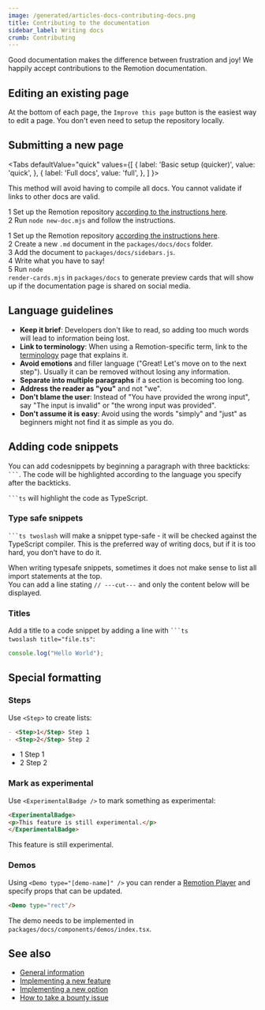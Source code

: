 ```yaml
---
image: /generated/articles-docs-contributing-docs.png
title: Contributing to the documentation
sidebar_label: Writing docs
crumb: Contributing
---
```



Good documentation makes the difference between frustration and joy! We happily accept contributions to the Remotion documentation.

## Editing an existing page

At the bottom of each page, the `Improve this page` button is the easiest way to edit a page. You don't even need to setup the repository locally.

## Submitting a new page

<Tabs
defaultValue="quick"
values={[
{ label: 'Basic setup (quicker)', value: 'quick', },
{ label: 'Full docs', value: 'full', },
]
}>
<TabItem value="quick">

This method will avoid having to compile all docs. You cannot validate if links to other docs are valid.

<Step>1</Step> Set up the Remotion repository <a href="/docs/contributing">according to the instructions here</a>. <br/>
<Step>2</Step> Run <code>node new-doc.mjs</code> and follow the instructions.<br/>

  </TabItem>

  <TabItem value="full">

<Step>1</Step> Set up the Remotion repository <a href="/docs/contributing">according the instructions here</a>. <br/>
<Step>2</Step> Create a new <code>.md</code> document in the <code>packages/docs/docs</code> folder. <br/>
<Step>3</Step> Add the document to <code>packages/docs/sidebars.js</code>.<br/>
<Step>4</Step> Write what you have to say!<br/>
<Step>5</Step> Run <code>node render-cards.mjs</code> in <code>packages/docs</code> to generate preview cards that will show up if the documentation page is shared on social media.<br/>

  </TabItem>

</Tabs>

## Language guidelines

- **Keep it brief**: Developers don't like to read, so adding too much words will lead to information being lost.
- **Link to terminology**: When using a Remotion-specific term, link to the [terminology](/docs/terminology) page that explains it.
- **Avoid emotions** and filler language ("Great! Let's move on to the next step"). Usually it can be removed without losing any information.
- **Separate into multiple paragraphs** if a section is becoming too long.
- **Address the reader as "you"** and not "we".
- **Don't blame the user**: Instead of "You have provided the wrong input", say "The input is invalid" or "the wrong input was provided".
- **Don't assume it is easy**: Avoid using the words "simply" and "just" as beginners might not find it as simple as you do.

## Adding code snippets

You can add codesnippets by beginning a paragraph with three backticks: <code>```</code>. The code will be highlighted according to the language you specify after the backticks.

<p>
<code>```ts</code> will highlight the code as TypeScript.
</p>

### Type safe snippets

<p>
<code>```ts twoslash</code> will make a snippet type-safe - it will be checked against the TypeScript compiler. This is the preferred way of writing docs, but if it is too hard, you don't have to do it.
</p>

<p>
When writing typesafe snippets, sometimes it does not make sense to list all import statements at the top.<br />You can add a line stating <code>// ---cut---</code> and only the content below will be displayed.
</p>

### Titles

Add a title to a code snippet by adding a line with <code>```ts twoslash title="file.ts"</code>:<br/>

```ts twoslash title="file.ts"
console.log("Hello World");
```

## Special formatting

### Steps

Use `<Step>` to create lists:

```md
- <Step>1</Step> Step 1
- <Step>2</Step> Step 2
```

- <Step>1</Step> Step 1
- <Step>2</Step> Step 2

### Mark as experimental

Use `<ExperimentalBadge />` to mark something as experimental:

```md
<ExperimentalBadge>
<p>This feature is still experimental.</p>
</ExperimentalBadge>
```

<ExperimentalBadge>
<p>This feature is still experimental.</p>
</ExperimentalBadge>

### Demos

Using `<Demo type="[demo-name]" />` you can render a [Remotion Player](/docs/terminology/player) and specify props that can be updated.

```md
<Demo type="rect"/>
```

<Demo type="rect"/>

The demo needs to be implemented in `packages/docs/components/demos/index.tsx`.

## See also

- [General information](/docs/contributing)
- [Implementing a new feature](/docs/contributing/feature)
- [Implementing a new option](/docs/contributing/option)
- [How to take a bounty issue](/docs/contributing/bounty)
